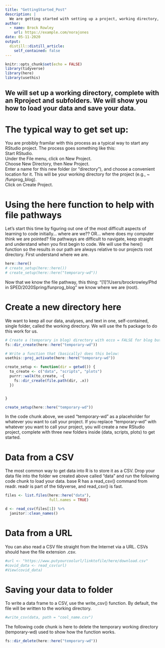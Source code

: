 ```yaml
---
title: "GettingStarted_Post"
description: |
  We are getting started with setting up a project, working directory, subfolders, and loading data.
author:
  - name: Brock Rowley
    url: https://example.com/norajones
date: 05-11-2020
output:
  distill::distill_article:
    self_contained: false
---
```


```r
knitr::opts_chunk$set(echo = FALSE)
library(tidyverse)
library(here)
library(usethis)
```

## We will set up a working directory, complete with an Rproject and subfolders. We will show you how to load your data and save your data.

# The typical way to get set up:
You are probibly framilar with this process as a typical way to start any RStudio project. The process goes something like this:  
Start RStudio.  
Under the File menu, click on New Project.  
Choose New Directory, then New Project.  
Enter a name for this new folder (or “directory”), and choose a convenient location for it. This will be your working directory for the project (e.g., ~ /funprog_blog).  
Click on Create Project.

# Using the here function to help with file pathways

Let's start this time by figuring out one of the most difficult aspects of learning to code initially... where are we?? OR... where does my computer think we are pointed? file pathways are difficult to navigate, keep straight and understand when you first begin to code. We will use the here() function so the results in our path are always relative to our projects root directory. First understand where we are.

```r
here::here()
# create_setup(here::here())
# create_setup(here::here("temporary-wd"))
```

Now that we know the file pathway, this thing: "[1] "/Users/brockrowley/Phd in SPED/2020Spring/funprog_blog" we know where we are (root).

# Create a new directory here

We want to keep all our data, analyses, and text in one, self-contained, single folder, called the working directory. We will use the fs package to do this work for us.

```r
# Create a (temporary in blog) directory with ecco = FALSE for blog but, ecco = TRUE for output to blog
fs::dir_create(here::here("temporary-wd"))

# Write a function that (basically) does this below: 
usethis::proj_activate(here::here("temporary-wd"))

create_setup <- function(dir = getwd()) {
  to_create <- c("data", "scripts", "plots")
  purrr::walk(to_create, ~{
    fs::dir_create(file.path(dir, .x))
  })


}

create_setup(here::here("temporary-wd"))
```

In the code chunk above, we used "temporary-wd" as a placeholder for whatever you want to call your project. If you replace "temporary-wd" with whatever you want to call your project, you will create a new RStudio project, complete with three new folders inside (data, scripts, plots) to get started.

# Data from a CSV
The most common way to get data into R is to store it as a CSV. Drop your data file into the folder we created above called "data" and run the following code chunk to load your data.
base R has a read_csv() command from readr. readr is part of the tidyverse, and read_csv() is fast.

```r
files <- list.files(here::here("data"),
                    full.names = TRUE)

d <- read_csv(files[1]) %>%
  janitor::clean_names()
```

# Data from a URL

You can also read a CSV file straight from the Internet via a URL. CSVs should have the file extension .csv.

```r
#url <- "https://www.putyourcoolurl/linktofile/here/download.csv"
#covid_data <- read_csv(url)
#View(covid_data)
```

# Saving your data to folder

To write a data frame to a CSV, use the write_csv() function. By default, the file will be written to the working directory.

```r
#write_csv(data, path = "cool_name.csv")
```

The following code chunk is here to delete the temporary working directory (temporary-wd) used to show how the function works.

```r
fs::dir_delete(here::here("temporary-wd"))
```